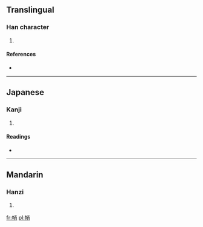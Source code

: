 ==Translingual==

===Han character===
{{Han char|rn=50|rad=巾|as=07|sn=10|four=4922<sub>7</sub>|canj=中月火月 (LBFB)}}

# {{defn|Han|sort=巾07}}

====References====
* {{Han ref|kx=0331.290|dkj=08910|dj=0637.220|hdz=10739.180|uh=5E29|ud=24105|bh=D173|bd=53619}}

----

==Japanese==

===Kanji===
{{ja-kanji|grade=|rs=巾07}}

# {{defn|lang=ja|sort=巾07}}

====Readings====
* {{ja-readings|on=[[せう]] (seu)|kun=[[はちまき]] (hachimaki), [[ずきん]] (zukin)}}

----

==Mandarin==

===Hanzi===
{{cmn-hanzi|pin=[[qiào]] ([[qiao4]])|wg=ch'iao<sup>4</sup>}}

# {{defn|lang=cmn|sort=巾07}}

[[fr:帩]]
[[pl:帩]]
